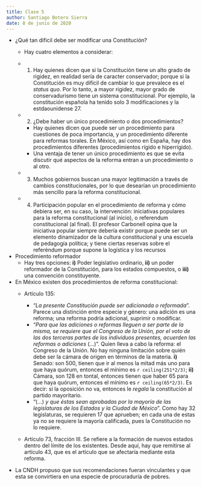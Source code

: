 ```yaml
---
title: Clase 5
author: Santiago Botero Sierra
date: 8 de junio de 2020
---
```


+ ¿Qué tan dificil debe ser modificar una Constitución?
	- Hay cuatro elementos a considerar:

	- 1. Hay quienes dicen que si la Constitución tiene un alto grado de
		rigidez, en realidad sería de caracter conservador; porque si la
		Constitución es muy difícil de cambiar lo que prevalece es el *status
		quo*. Por lo tanto, a mayor rigidez, mayor grado de conservadurismo
		tiene un sistema constitucional. Por ejemplo, la constitución española
		ha tenido solo 3 modificaciones y la estdaounidense 27.

	- 2. ¿Debe haber un único procedimiento o dos procedimientos?

		* Hay quienes dicen que puede ser un procedimiento para cuestiones de
			poca importancia, y un procedimiento diferente para reformas
			torales. En México, así como en España, hay dos procedimientos
			diferentes (procedimientos rígido e hiperrígido).
		* Una ventaja de tener un único procedimiento es que se evita discutir
			qué aspectos de la reforma entran a un procedimiento o al otro.

	- 3. Muchos gobiernos buscan una mayor legitimación a través de cambios
		constitucionales, por lo que desearían un procedimiento más sencillo
		para la reforma constitucional.

	- 4. Participación popular en el procedimiento de reforma y cómo debiera
		ser, en su caso, la intervención: iniciativas populares para la reforma
		constitucional (al inicio), o referendum constitucional (al final). El
		profesor Carbonell opina que la iniciativa popular siempre debería
		existir porque puede ser un elemento dinamizador de la cultura
		constitucional y una escuela de pedagogía política; y tiene ciertas
		reservas sobre el referéndum porque supone la logística y los recursos

+ Procedimiento reformador
	- Hay tres opciones: **i)** Poder legislativo ordinario, **ii)** un poder
		reformador de la Constitución, para los estados compuestos, o **iii)**
		una convención constituyente.
+ En México existen dos procedimientos de reforma constitucional:
	- Artículo 135:

		* "*La presente Constitución puede ser adicionada o reformada*". Parece
			una distinción entre especie y género: una adición es una reforma;
			una reforma podría adicional, suprimir o modificar.
		* "*Para que las adiciones o reformas lleguen a ser parte de la misma,
			se requiere que el Congreso de la Unión, por el voto de las dos
			terceras partes de los individuos presentes, acuerden las reformas o
			adiciones* (...)". Quien lleva a cabo la reforma: el Congreso de la
			Unión. No hay ninguna  limitación sobre quién debe ser la cámara de
			origen en términos de  la materia. **i)** Senado: son 500, tienen
			que ir al menos la mitad más uno para que haya quórum, entonces el
			mínimo es  `r ceiling(251*2/3)`;  **ii)** Cámara, son 128 en tontal,
			entonces tienen que haber 65 para  que haya quórum, entonces el
			mínimo es `r ceiling(65*2/3)`. Es decir: si la  oposición no va,
			entonces le *regala* la constitución al partido  mayoritario.
		* "(...) *y que éstas sean aprobadas por la mayoría de las legislaturas
			de los Estados y la Ciudad de México*". Como hay 32 legislaturas, se
			requieren 17 que aprueben; en cada una de estas ya no se requiere la
			mayoría calificada, pues la Constitución no lo requiere.

	- Artículo 73, fracción III. Se refiere a la formación de nuevos estados
		dentro del límite de los existentes. Desde aquí, hay que remitirse al
		artículo 43, que es el artículo que se afectaría mediante esta reforma.

+ La CNDH propuso que sus recomendaciones fueran vinculantes y que esta se
	convirtiera en una especie de procuraduría de pobres.
